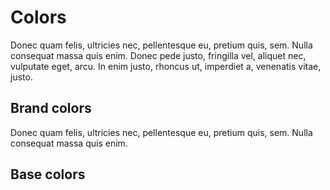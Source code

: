 
<Meta title="Foundations/Colors" />

# Colors

Donec quam felis, ultricies nec, pellentesque eu, pretium quis, sem. Nulla consequat massa quis enim. Donec pede justo, fringilla vel, aliquet nec, vulputate eget, arcu. In enim justo, rhoncus ut, imperdiet a, venenatis vitae, justo.

## Brand colors

Donec quam felis, ultricies nec, pellentesque eu, pretium quis, sem.
Nulla consequat massa quis enim.

<ColorPalette>
  <ColorItem
    title="Primary"
    subtitle="Christi"
    colors={{ ...theme.palette.primary }}
  />
</ColorPalette>

## Base colors

<ColorPalette>
  <ColorItem
    title="Grey / Secondary"
    subtitle="Mirage"
    colors={{ ...theme.palette.secondary }}
  />
  <ColorItem
    title="Info"
    subtitle="Blue Ribbon"
    colors={{ ...theme.palette.info }}
  />
  <ColorItem
    title="Success"
    subtitle="Jade"
    colors={{ ...theme.palette.success }}
  />
  <ColorItem
    title="Warning"
    subtitle="Buttercup"
    colors={{ ...theme.palette.warning }}
  />
  <ColorItem
    title="Error"
    subtitle="Crimson"
    colors={{ ...theme.palette.error }}
  />
</ColorPalette>
